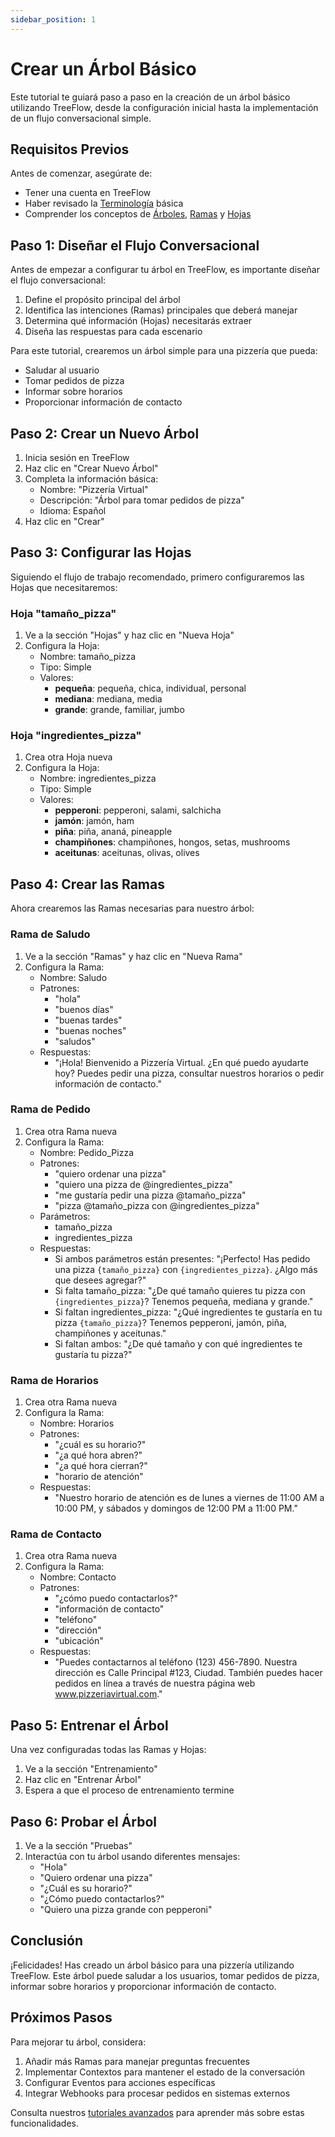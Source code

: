 ```yaml
---
sidebar_position: 1
---
```


# Crear un Árbol Básico

Este tutorial te guiará paso a paso en la creación de un árbol básico utilizando TreeFlow, desde la configuración inicial hasta la implementación de un flujo conversacional simple.

## Requisitos Previos

Antes de comenzar, asegúrate de:

- Tener una cuenta en TreeFlow
- Haber revisado la [Terminología](/docs/Fundamentos/Terminologia) básica
- Comprender los conceptos de [Árboles](/docs/Fundamentos/Arboles), [Ramas](/docs/Fundamentos/Ramas) y [Hojas](/docs/Fundamentos/Hojas)

## Paso 1: Diseñar el Flujo Conversacional

Antes de empezar a configurar tu árbol en TreeFlow, es importante diseñar el flujo conversacional:

1. Define el propósito principal del árbol
2. Identifica las intenciones (Ramas) principales que deberá manejar
3. Determina qué información (Hojas) necesitarás extraer
4. Diseña las respuestas para cada escenario

Para este tutorial, crearemos un árbol simple para una pizzería que pueda:
- Saludar al usuario
- Tomar pedidos de pizza
- Informar sobre horarios
- Proporcionar información de contacto

## Paso 2: Crear un Nuevo Árbol

1. Inicia sesión en TreeFlow
2. Haz clic en "Crear Nuevo Árbol"
3. Completa la información básica:
   - Nombre: "Pizzería Virtual"
   - Descripción: "Árbol para tomar pedidos de pizza"
   - Idioma: Español
4. Haz clic en "Crear"

## Paso 3: Configurar las Hojas

Siguiendo el flujo de trabajo recomendado, primero configuraremos las Hojas que necesitaremos:

### Hoja "tamaño_pizza"

1. Ve a la sección "Hojas" y haz clic en "Nueva Hoja"
2. Configura la Hoja:
   - Nombre: tamaño_pizza
   - Tipo: Simple
   - Valores:
     - **pequeña**: pequeña, chica, individual, personal
     - **mediana**: mediana, media
     - **grande**: grande, familiar, jumbo

### Hoja "ingredientes_pizza"

1. Crea otra Hoja nueva
2. Configura la Hoja:
   - Nombre: ingredientes_pizza
   - Tipo: Simple
   - Valores:
     - **pepperoni**: pepperoni, salami, salchicha
     - **jamón**: jamón, ham
     - **piña**: piña, ananá, pineapple
     - **champiñones**: champiñones, hongos, setas, mushrooms
     - **aceitunas**: aceitunas, olivas, olives

## Paso 4: Crear las Ramas

Ahora crearemos las Ramas necesarias para nuestro árbol:

### Rama de Saludo

1. Ve a la sección "Ramas" y haz clic en "Nueva Rama"
2. Configura la Rama:
   - Nombre: Saludo
   - Patrones:
     - "hola"
     - "buenos días"
     - "buenas tardes"
     - "buenas noches"
     - "saludos"
   - Respuestas:
     - "¡Hola! Bienvenido a Pizzería Virtual. ¿En qué puedo ayudarte hoy? Puedes pedir una pizza, consultar nuestros horarios o pedir información de contacto."

### Rama de Pedido

1. Crea otra Rama nueva
2. Configura la Rama:
   - Nombre: Pedido_Pizza
   - Patrones:
     - "quiero ordenar una pizza"
     - "quiero una pizza de @ingredientes_pizza"
     - "me gustaría pedir una pizza @tamaño_pizza"
     - "pizza @tamaño_pizza con @ingredientes_pizza"
   - Parámetros:
     - tamaño_pizza
     - ingredientes_pizza
   - Respuestas:
     - Si ambos parámetros están presentes: "¡Perfecto! Has pedido una pizza `{tamaño_pizza}` con `{ingredientes_pizza}`. ¿Algo más que desees agregar?"
     - Si falta tamaño_pizza: "¿De qué tamaño quieres tu pizza con `{ingredientes_pizza}`? Tenemos pequeña, mediana y grande."
     - Si faltan ingredientes_pizza: "¿Qué ingredientes te gustaría en tu pizza `{tamaño_pizza}`? Tenemos pepperoni, jamón, piña, champiñones y aceitunas."
     - Si faltan ambos: "¿De qué tamaño y con qué ingredientes te gustaría tu pizza?"

### Rama de Horarios

1. Crea otra Rama nueva
2. Configura la Rama:
   - Nombre: Horarios
   - Patrones:
     - "¿cuál es su horario?"
     - "¿a qué hora abren?"
     - "¿a qué hora cierran?"
     - "horario de atención"
   - Respuestas:
     - "Nuestro horario de atención es de lunes a viernes de 11:00 AM a 10:00 PM, y sábados y domingos de 12:00 PM a 11:00 PM."

### Rama de Contacto

1. Crea otra Rama nueva
2. Configura la Rama:
   - Nombre: Contacto
   - Patrones:
     - "¿cómo puedo contactarlos?"
     - "información de contacto"
     - "teléfono"
     - "dirección"
     - "ubicación"
   - Respuestas:
     - "Puedes contactarnos al teléfono (123) 456-7890. Nuestra dirección es Calle Principal #123, Ciudad. También puedes hacer pedidos en línea a través de nuestra página web www.pizzeriavirtual.com."

## Paso 5: Entrenar el Árbol

Una vez configuradas todas las Ramas y Hojas:

1. Ve a la sección "Entrenamiento"
2. Haz clic en "Entrenar Árbol"
3. Espera a que el proceso de entrenamiento termine

## Paso 6: Probar el Árbol

1. Ve a la sección "Pruebas"
2. Interactúa con tu árbol usando diferentes mensajes:
   - "Hola"
   - "Quiero ordenar una pizza"
   - "¿Cuál es su horario?"
   - "¿Cómo puedo contactarlos?"
   - "Quiero una pizza grande con pepperoni"

## Conclusión

¡Felicidades! Has creado un árbol básico para una pizzería utilizando TreeFlow. Este árbol puede saludar a los usuarios, tomar pedidos de pizza, informar sobre horarios y proporcionar información de contacto.

## Próximos Pasos

Para mejorar tu árbol, considera:

1. Añadir más Ramas para manejar preguntas frecuentes
2. Implementar Contextos para mantener el estado de la conversación
3. Configurar Eventos para acciones específicas
4. Integrar Webhooks para procesar pedidos en sistemas externos

Consulta nuestros [tutoriales avanzados](/docs/Tutoriales/Introduccion) para aprender más sobre estas funcionalidades.
